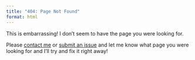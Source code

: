 ```yaml
---
title: "404: Page Not Found"
format: html
---
```


This is embarrassing! I don't seem to have the page you were looking for.

Please [contact me](/contact.html) or [submit an issue](https://github.com/guslipkin/guslipkin.github.io/issues) and let me know what page you were looking for and I'll try and fix it right away!
